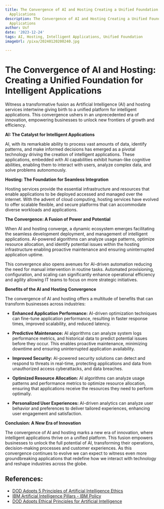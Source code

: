 ```yaml
---
title: The Convergence of AI and Hosting Creating a Unified Foundation for Intelligent
  Applications
description: The Convergence of AI and Hosting Creating a Unified Foundation for Intelligent
  Applications
author: Usf
date: '2023-12-24'
tags: AI, Hosting, Intelligent Applications, Unified Foundation
imageUrl: /pixa/20240120200240.jpg

---
```

# The  Convergence of AI and Hosting: Creating a  Unified Foundation for Intelligent Applications

Witness a transformative fusion as  Artificial  Intelligence (AI) and hosting services intertwine giving birth to a unified platform for intelligent applications. This convergence ushers in an unprecedented era of innovation, empowering businesses to unlock new frontiers of growth and efficiency.

**AI: The Catalyst for Intelligent Applications**

AI,  with its remarkable ability to process vast amounts of data, identify patterns, and make informed decisions has  emerged as a pivotal technology driving the creation of intelligent  applications. These applications, embedded with  AI capabilities exhibit human-like cognitive abilities, enabling  them to interact with users, analyze  complex data, and solve problems autonomously.

**Hosting: The Foundation for Seamless Integration**

Hosting services provide the essential infrastructure and resources that enable applications to be deployed accessed and managed  over the internet. With the advent of cloud  computing, hosting services have  evolved to offer scalable flexible, and secure platforms that can accommodate diverse workloads and applications.

**The Convergence: A Fusion of Power and Potential**

When AI and hosting converge, a dynamic ecosystem emerges facilitating the  seamless development deployment, and management of intelligent applications. AI-powered  algorithms can analyze usage patterns, optimize resource  allocation, and identify potential issues within the hosting infrastructure enabling proactive maintenance and  ensuring uninterrupted application uptime.

This convergence also opens avenues for AI-driven  automation  reducing the need for manual intervention in routine tasks. Automated provisioning,  configuration, and scaling can significantly enhance operational efficiency and  agility  allowing IT teams to  focus on more strategic initiatives.

**Benefits of the AI and Hosting  Convergence**

The convergence of AI and hosting offers a  multitude  of benefits that can transform businesses across industries:

* **Enhanced  Application Performance:** AI-driven optimization techniques can fine-tune application performance, resulting in faster response times,  improved scalability, and reduced latency.

* **Predictive Maintenance:**  AI algorithms can analyze system logs performance metrics, and historical data to predict potential issues before they occur. This enables proactive maintenance, minimizing downtime and ensuring uninterrupted application  availability.

* **Improved Security:** AI-powered security solutions can detect and respond to threats in real-time, protecting applications and  data from unauthorized access cyberattacks, and data breaches.

*  **Optimized  Resource Allocation:** AI algorithms can analyze usage patterns and performance metrics  to optimize resource allocation,  ensuring that applications receive the resources they need to perform optimally.

* **Personalized  User Experiences:** AI-driven analytics can analyze user behavior and preferences to deliver tailored experiences, enhancing user engagement and satisfaction.

**Conclusion: A New  Era of Innovation**

The convergence of  AI and hosting  marks  a new era of innovation, where intelligent applications thrive on a  unified  platform. This fusion  empowers  businesses to unlock the full potential of AI, transforming their operations, decision-making processes and customer experiences. As this convergence continues to  evolve we can expect to witness even more groundbreaking applications that redefine how we interact with technology and reshape industries across the globe.

## References:
- [DOD Adopts 5 Principles of Artificial Intelligence Ethics](https://www.defense.gov/News/News-Stories/article/article/2094085/dod-adopts-5-principles-of-artificial-intelligence-ethics/)
- [IBM Artificial Intelligence Pillars - IBM Policy](https://www.ibm.com/policy/ibm-artificial-intelligence-pillars/)
- [DOD Adopts Ethical Principles for Artificial Intelligence](https://www.defense.gov/News/Releases/Release/Article/2091996/dod-adopts-ethical-principles-for-artificial-intelligence/)
